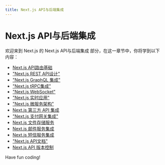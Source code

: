 ```yaml
---
title: Next.js API与后端集成
---
```


# Next.js API与后端集成

欢迎来到 Next.js 的 Next.js API与后端集成 部分，在这一章节中，你将学到以下内容：

- [Next.js API路由基础](./0-nextjs-api-routing-basics.mdx)
- ["Next.js REST API设计"](./1-nextjs-rest-api-design.mdx)
- ["Next.js GraphQL 集成"](./2-nextjs-graphql-integration.mdx)
- ["Next.js tRPC集成"](./3-nextjs-trpc-integration.mdx)
- ["Next.js WebSocket"](./4-nextjs-websocket.mdx)
- ["Next.js 实时应用"](./5-nextjs-live-app.mdx)
- ["Next.js 微服务架构"](./6-nextjs-microservices-architecture.mdx)
- [Next.js 第三方 API 集成](./7-nextjs-third-party-api-integration.mdx)
- ["Next.js 支付网关集成"](./8-nextjs-payment-gateway-integration.mdx)
- [Next.js 文件存储服务](./9-nextjs-file-storage-service.mdx)
- [Next.js 邮件服务集成](./10-nextjs-mail-service-integration.mdx)
- [Next.js 短信服务集成](./11-nextjs-sms-service-integration.mdx)
- ["Next.js API文档"](./12-nextjs-api-documentation.mdx)
- [Next.js API 版本控制](./13-nextjs-api-version-control.mdx)

Have fun coding!